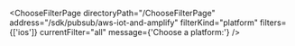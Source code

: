 

<ChooseFilterPage
  directoryPath="/ChooseFilterPage"
  address="/sdk/pubsub/aws-iot-and-amplify"
  filterKind="platform"
  filters={['ios']}
  currentFilter="all"
  message={'Choose a platform:'}
/>
